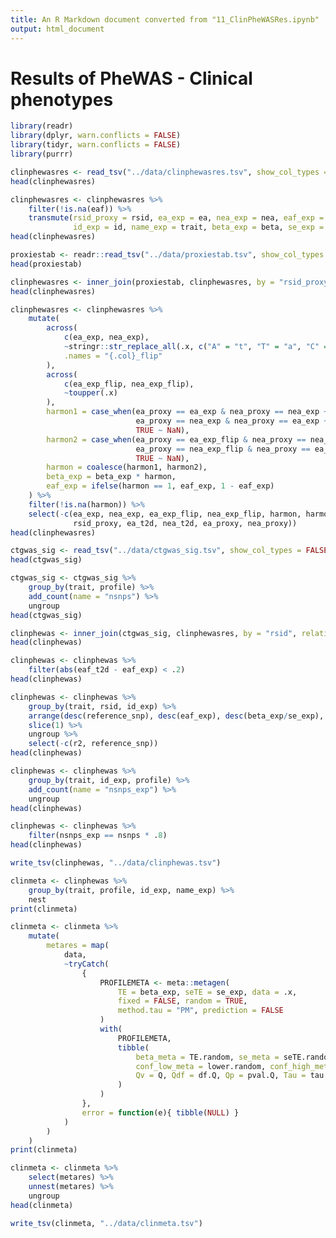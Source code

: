```yaml
---
title: An R Markdown document converted from "11_ClinPheWASRes.ipynb"
output: html_document
---
```


# Results of PheWAS - Clinical phenotypes

```r
library(readr)
library(dplyr, warn.conflicts = FALSE)
library(tidyr, warn.conflicts = FALSE)
library(purrr)
```

```r
clinphewasres <- read_tsv("../data/clinphewasres.tsv", show_col_types = FALSE)
head(clinphewasres)
```

```r
clinphewasres <- clinphewasres %>%
    filter(!is.na(eaf)) %>%
    transmute(rsid_proxy = rsid, ea_exp = ea, nea_exp = nea, eaf_exp = eaf, 
              id_exp = id, name_exp = trait, beta_exp = beta, se_exp = se)
head(clinphewasres)
```

```r
proxiestab <- readr::read_tsv("../data/proxiestab.tsv", show_col_types = FALSE)
head(proxiestab)
```

```r
clinphewasres <- inner_join(proxiestab, clinphewasres, by = "rsid_proxy", relationship = "many-to-many")
head(clinphewasres)
```

```r
clinphewasres <- clinphewasres %>%
    mutate(
        across(
            c(ea_exp, nea_exp),
            ~stringr::str_replace_all(.x, c("A" = "t", "T" = "a", "C" = "g", "G" = "c")),
            .names = "{.col}_flip"
        ),
        across(
            c(ea_exp_flip, nea_exp_flip),
            ~toupper(.x)
        ),
        harmon1 = case_when(ea_proxy == ea_exp & nea_proxy == nea_exp ~ 1,
                            ea_proxy == nea_exp & nea_proxy == ea_exp ~ -1,
                            TRUE ~ NaN),
        harmon2 = case_when(ea_proxy == ea_exp_flip & nea_proxy == nea_exp_flip ~ 1,
                            ea_proxy == nea_exp_flip & nea_proxy == ea_exp_flip ~ -1,
                            TRUE ~ NaN),
        harmon = coalesce(harmon1, harmon2),
        beta_exp = beta_exp * harmon,
        eaf_exp = ifelse(harmon == 1, eaf_exp, 1 - eaf_exp)
    ) %>%
    filter(!is.na(harmon)) %>%
    select(-c(ea_exp, nea_exp, ea_exp_flip, nea_exp_flip, harmon, harmon1, harmon2,
              rsid_proxy, ea_t2d, nea_t2d, ea_proxy, nea_proxy))
head(clinphewasres)
```

```r
ctgwas_sig <- read_tsv("../data/ctgwas_sig.tsv", show_col_types = FALSE)
head(ctgwas_sig)
```

```r
ctgwas_sig <- ctgwas_sig %>%
    group_by(trait, profile) %>%
    add_count(name = "nsnps") %>%
    ungroup
head(ctgwas_sig)
```

```r
clinphewas <- inner_join(ctgwas_sig, clinphewasres, by = "rsid", relationship = "many-to-many")
head(clinphewas)
```

```r
clinphewas <- clinphewas %>%
    filter(abs(eaf_t2d - eaf_exp) < .2)
head(clinphewas)
```

```r
clinphewas <- clinphewas %>%
    group_by(trait, rsid, id_exp) %>%
    arrange(desc(reference_snp), desc(eaf_exp), desc(beta_exp/se_exp), .by_group = TRUE) %>%
    slice(1) %>%
    ungroup %>%
    select(-c(r2, reference_snp))
head(clinphewas)
```

```r
clinphewas <- clinphewas %>%
    group_by(trait, id_exp, profile) %>%
    add_count(name = "nsnps_exp") %>%
    ungroup
head(clinphewas)
```

```r
clinphewas <- clinphewas %>%
    filter(nsnps_exp == nsnps * .8)
head(clinphewas)
```

```r
write_tsv(clinphewas, "../data/clinphewas.tsv")
```

```r
clinmeta <- clinphewas %>%
    group_by(trait, profile, id_exp, name_exp) %>%
    nest
print(clinmeta)
```

```r
clinmeta <- clinmeta %>%
    mutate(
        metares = map(
            data,
            ~tryCatch(
                {
                    PROFILEMETA <- meta::metagen(
                        TE = beta_exp, seTE = se_exp, data = .x,
                        fixed = FALSE, random = TRUE,
                        method.tau = "PM", prediction = FALSE
                    )
                    with(
                        PROFILEMETA,
                        tibble(
                            beta_meta = TE.random, se_meta = seTE.random, pval_meta = pval.random, 
                            conf_low_meta = lower.random, conf_high_meta = upper.random,
                            Qv = Q, Qdf = df.Q, Qp = pval.Q, Tau = tau
                        )
                    )
                },
                error = function(e){ tibble(NULL) }
            )
        )
    )
print(clinmeta)
```

```r
clinmeta <- clinmeta %>%
    select(metares) %>%
    unnest(metares) %>%
    ungroup
head(clinmeta)
```

```r
write_tsv(clinmeta, "../data/clinmeta.tsv")
```

